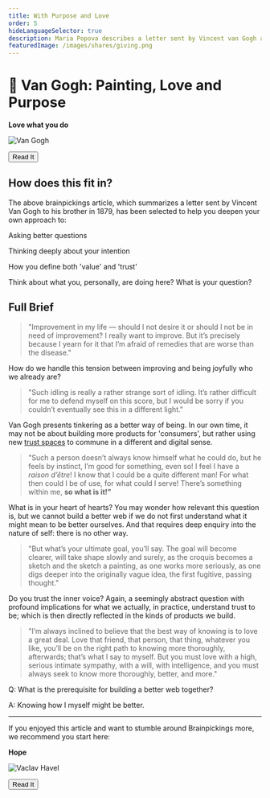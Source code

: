 ```yaml
---
title: With Purpose and Love
order: 5
hideLanguageSelector: true
description: Maria Popova describes a letter sent by Vincent van Gogh about love and purpose. The best way of knowing is to love a great deal.
featuredImage: /images/shares/giving.png
---
```


# 🎨 Van Gogh: Painting, Love and Purpose

<InfoBlock>

<Box>

**Love what you do**

![Van Gogh](/images/mod0-img/vangoghselfportrait.jpg)

<Aligner center>
<Button to="https://www.brainpickings.org/2014/12/01/van-gogh-purpose-letter/">Read It</Button>
</Aligner>

</Box>

</InfoBlock>

## How does this fit in?

The above brainpickings article, which summarizes a letter sent by Vincent Van Gogh to his brother in 1879, has been selected to help you deepen your own approach to:

<Process>

Asking better questions

Thinking deeply about your intention

How you define both 'value' and 'trust'

Think about what you, personally, are doing here? What is your question?

</Process>

## Full Brief

> "Improvement in my life — should I not desire it or should I not be in need of improvement? I really want to improve. But it’s precisely because I yearn for it that I’m afraid of remedies that are worse than the disease." 

How do we handle this tension between improving and being joyfully who we already are?

> "Such idling is really a rather strange sort of idling. It’s rather difficult for me to defend myself on this score, but I would be sorry if you couldn’t eventually see this in a different light."

Van Gogh presents tinkering as a better way of being. In our own time, it may not be about building more products for 'consumers', but rather using new [trust spaces](/learn/module-0/trust) to commune in a different and digital sense.

> "Such a person doesn’t always know himself what he could do, but he feels by instinct, I’m good for something, even so! I feel I have a *raison d’être*! I know that I could be a quite different man! For what then could I be of use, for what could I serve! There’s something within me, **so what is it!"**

What is in your heart of hearts? You may wonder how relevant this question is, but we cannot build a better web if we do not first understand what it might mean to be better ourselves. And that requires deep enquiry into the nature of self: there is no other way.

> "But what’s your ultimate goal, you’ll say. The goal will become clearer, will take shape slowly and surely, as the croquis becomes a sketch and the sketch a painting, as one works more seriously, as one digs deeper into the originally vague idea, the first fugitive, passing thought."

Do you trust the inner voice? Again, a seemingly abstract question with profound implications for what we actually, in practice, understand trust to be; which is then directly reflected in the kinds of products we build.

> "I’m always inclined to believe that the best way of knowing is to love a great deal. Love that friend, that person, that thing, whatever you like, you’ll be on the right path to knowing more thoroughly, afterwards; that’s what I say to myself. But you must love with a high, serious intimate sympathy, with a will, with intelligence, and you must always seek to know more thoroughly, better, and more."

<Flash>

<Card>

Q: What is the prerequisite for building a better web together?

A: Knowing how I myself might be better.

</Card>

</Flash>

---

If you enjoyed this article and want to stumble around Brainpickings more, we recommend you start here:

<InfoBlock>

<Box>

**Hope**

![Vaclav Havel](/images/mod0-img/impossible.jpg)

<Aligner center>
<Button to="https://www.brainpickings.org/2019/09/22/vaclav-havel-hope/">
    Read It
</Button>
</Aligner>

</Box>

</InfoBlock>

